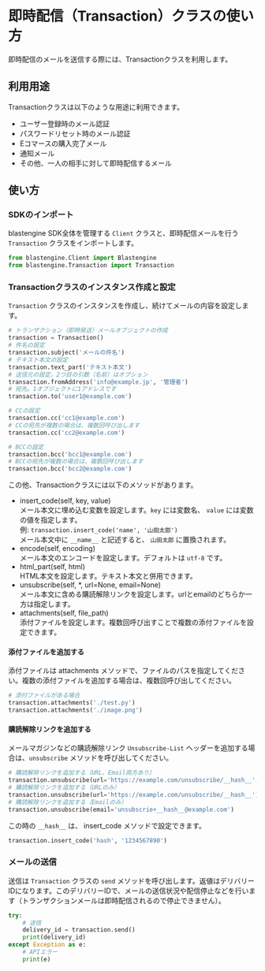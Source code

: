 
# 即時配信（Transaction）クラスの使い方

即時配信のメールを送信する際には、Transactionクラスを利用します。

## 利用用途

Transactionクラスは以下のような用途に利用できます。

- ユーザー登録時のメール認証
- パスワードリセット時のメール認証
- Eコマースの購入完了メール
- 通知メール
- その他、一人の相手に対して即時配信するメール

## 使い方

<Install />

### SDKのインポート

blastengine SDK全体を管理する `Client` クラスと、即時配信メールを行う `Transaction` クラスをインポートします。

```python
from blastengine.Client import Blastengine
from blastengine.Transaction import Transaction
```

<Init />

### Transactionクラスのインスタンス作成と設定

`Transaction` クラスのインスタンスを作成し、続けてメールの内容を設定します。

```python
# トランザクション（即時発送）メールオブジェクトの作成
transaction = Transaction()
# 件名の設定
transaction.subject('メールの件名')
# テキスト本文の設定
transaction.text_part('テキスト本文')
# 送信元の設定。2つ目の引数（名前）はオプション
transaction.fromAddress('info@example.jp', '管理者')
# 宛先。1オブジェクトに1アドレスです
transaction.to('user1@example.com')

# CCの設定
transaction.cc('cc1@example.com')
# CCの宛先が複数の場合は、複数回呼び出します
transaction.cc('cc2@example.com')

# BCCの設定
transaction.bcc('bcc1@example.com')
# BCCの宛先が複数の場合は、複数回呼び出します
transaction.bcc('bcc2@example.com')
```

この他、Transactionクラスには以下のメソッドがあります。

- insert_code(self, key, value)  
	メール本文に埋め込む変数を設定します。`key` には変数名、 `value` には変数の値を指定します。  
	例: `transaction.insert_code('name', '山田太郎')`  
	メール本文中に `__name__` と記述すると、 `山田太郎` に置換されます。
- encode(self, encoding)  
	メール本文のエンコードを設定します。デフォルトは `utf-8` です。
- html_part(self, html)  
	HTML本文を設定します。テキスト本文と併用できます。
- unsubscribe(self, *, url=None, email=None)  
	メール本文に含める購読解除リンクを設定します。urlとemailのどちらか一方は指定します。
- attachments(self, file_path)  
	添付ファイルを設定します。複数回呼び出すことで複数の添付ファイルを設定できます。

#### 添付ファイルを追加する

添付ファイルは attachments メソッドで、ファイルのパスを指定してください。複数の添付ファイルを追加する場合は、複数回呼び出してください。

```python
# 添付ファイルがある場合
transaction.attachments('./test.py')
transaction.attachments('./image.png')
```

#### 購読解除リンクを追加する

メールマガジンなどの購読解除リンク `Unsubscribe-List` ヘッダーを追加する場合は、`unsubscribe` メソッドを呼び出してください。

```python
# 購読解除リンクを追加する（URL、Email両方あり）
transaction.unsubscribe(url='https://example.com/unsubscribe/__hash__', email='unsubscrie+__hash__@example.com')
# 購読解除リンクを追加する（URLのみ）
transaction.unsubscribe(url='https://example.com/unsubscribe/__hash__')
# 購読解除リンクを追加する（Emailのみ）
transaction.unsubscribe(email='unsubscrie+__hash__@example.com')
```

この時の `__hash__` は、 insert_code メソッドで設定できます。

```python
transaction.insert_code('hash', '1234567890')
```

### メールの送信

送信は `Transaction` クラスの `send` メソッドを呼び出します。返値はデリバリーIDになります。このデリバリーIDで、メールの送信状況や配信停止などを行います（トランザクションメールは即時配信されるので停止できません）。

```python
try:
	# 送信
	delivery_id = transaction.send()
	print(delivery_id)
except Exception as e:
	# APIエラー
	print(e)
```

